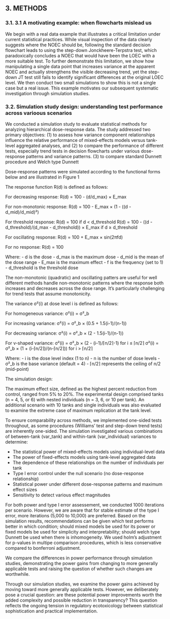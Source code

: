 ## 3.	METHODS
### 3.1.	3.1 A motivating example: when flowcharts mislead us

We begin with a real data example that illustrates a critical limitation under current statistical practices. While visual inspection of the data clearly suggests where the NOEC should be, following the standard decision flowchart leads to using the step-down Jonckheere-Terpstra test, which paradoxically concludes a NOEC that would have been the LOEC with a more suitable test. To further demonstrate this limitation, we show how manipulating a single data point that increases variance at the apparent NOEC and actually strengthens the visible decreasing trend, yet the step-down JT test still fails to identify significant differences at the original LOEC level. We then conduct two small simulations to show this is not a single case but a real issue. This example motivates our subsequent systematic investigation through simulation studies.

### 3.2.	Simulation study design: understanding test performance across varioous scenarios

We conducted a simulation study to evaluate statistical methods for analyzing hierarchical dose-response data. The study addressed two primary objectives: (1) to assess how variance component relationships influence the relative performance of mixed-effects models versus tank-level aggregated analyses, and (2) to compare the performance of different tests, especially trend tests in decision flowcharts under various dose-response patterns and variance patterns. (3) to compare standard Dunnett procedure and Welch type Dunnett 

Dose-response patterns were simulated according to the functional forms below and are illustrated in Figure 1

The response function R(d) is defined as follows:

For decreasing response:
R(d) = 100 - (d/d_max) × E_max

For non-monotonic response:
R(d) = 100 - E_max × (1 - ((d - d_mid)/d_mid)²)

For threshold response:
R(d) = 100                                                    if d < d_threshold
R(d) = 100 - ((d - d_threshold)/(d_max - d_threshold)) × E_max   if d ≥ d_threshold

For oscillating response:
R(d) = 100 + E_max × sin(2πfd)

For no response:
R(d) = 100

Where:
- d is the dose
- d_max is the maximum dose
- d_mid is the mean of the dose range
- E_max is the maximum effect
- f is the frequency (set to 1)
- d_threshold is the threshold dose

The non-monotonic (quadratic) and oscillating patters are useful for well different methods handle non-monotonic patterns where the response both increases and decreases across the dose range. It's particularly challenging for trend tests that assume monotonicity. 


The variance σ²(i) at dose level i is defined as follows:

For homogeneous variance:
σ²(i) = σ²_b

For increasing variance:
σ²(i) = σ²_b × (0.5 + 1.5(i-1)/(n-1))

For decreasing variance:
σ²(i) = σ²_b × (2 - 1.5(i-1)/(n-1))

For v-shaped variance:
σ²(i) = σ²_b × (2 - (i-1)/⌈n/2⌉-1)     for i ≤ ⌈n/2⌉
σ²(i) = σ²_b × (1 + (i-⌈n/2⌉)/(n-⌈n/2⌉))   for i > ⌈n/2⌉

Where:
- i is the dose level index (1 to n)
- n is the number of dose levels
- σ²_b is the base variance (default = 4)
- ⌈n/2⌉ represents the ceiling of n/2 (mid-point)


The simulation design: 

The maximum effect size, defined as the highest percent reduction from control, ranged from 5% to 20%. The experimental design comprised tanks (n = 4, 5, or 6) with nested individuals (n = 3, 6, or 10 per tank). An additional scenario with 10 tanks and single individuals was also evaluated to examine the extreme case of maximum replication at the tank level.

To ensure comparability across methods, we implemented one-sided tests throughout, as some procedures (Williams’ test and step-down trend tests) are inherently one-sided. The simulation investigated various combinations of between-tank (var_tank) and within-tank (var_individual) variances to determine:

-	The statistical power of mixed-effects models using individual-level data
-	The power of fixed-effects models using tank-level aggregated data
-	The dependence of these relationships on the number of individuals per tank
- Type I error control under the null scenario (no dose-response relationship)
- Statistical power under different dose-response patterns and maximum effect sizes
- Sensitivity to detect various effect magnitudes


For both power and type I error assessement, we conducted 1000 iterations per scenario. However, we are aware that for stable estimate of the type I error, more iterations (5,000 to 10,000) are preferred. 
Based on the simulation results, recommendations can be given which test performs better in which condition; should mixed models be used for its power or fixed models be used for simplicity and interpretability; should welch type Dunnett be used when there is inhomogeneity. We used holm's adjustment for p-values in multipe comparison procedures, which is less conservative compared to bonferroni adjustment.  

We compare the differences in power performance through simulation studies, demonstrating the power gains from changing to more generally applicable tests and raising the question of whether such changes are worthwhile.

Through our simulation studies, we examine the power gains achieved by moving toward more generally applicable tests. However, we deliberately pose a crucial question: are these potential power improvements worth the added complexity and possible reduction in transparency? This question reflects the ongoing tension in regulatory ecotoxicology between statistical sophistication and practical implementation.






